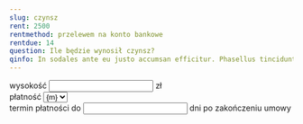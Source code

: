 ```yaml
---
slug: czynsz
rent: 2500
rentmethod: przelewem na konto bankowe
rentdue: 14
question: Ile będzie wynosił czynsz?
qinfo: In sodales ante eu justo accumsan efficitur. Phasellus tincidunt nec ipsum dignissim interdum. Morbi in lectus id magna cursus egestas eget sed odio. Etiam iaculis pretium nibh quis pharetra. Fusce sagittis neque vitae efficitur tempor. In felis mauris, volutpat et egestas vel, facilisis et risus. Cras interdum nec eros in malesuada. Phasellus aliquam fermentum quam.
---
```


<div class="input-group">
    <label for="rent">wysokość</label>
    <input type="number" id="rent" name="rent" value={frontmatter.rent} required step=".01" min="1"/>
    <span>zł</span>
</div>
<div class="input-group">
    <label for="rentmethod">płatność</label> 
    <select id="rentmethod" name="rentmethod" required>
    {paymentMethodEnum.map(m => <option value={m} selected={frontmatter.rentmethod === m}>{m}</option>)}
    </select>
</div>
<div class="input-group">
    <label for="rentdue">termin płatności do</label>
    <input id="rentdue" type="number" name="rentdue" value={frontmatter.rentdue} min="1" />
    <span>dni po zakończeniu umowy</span>
</div>